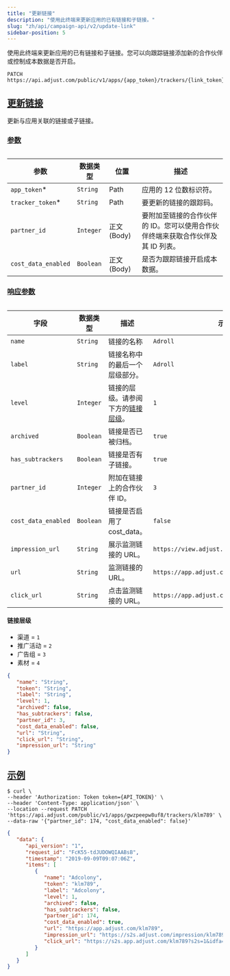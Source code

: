 ```yaml
---
title: "更新链接"
description: "使用此终端来更新应用的已有链接和子链接。"
slug: "zh/api/campaign-api/v2/update-link"
sidebar-position: 5
---
```


使用此终端来更新应用的已有链接和子链接。您可以向跟踪链接添加新的合作伙伴或控制成本数据是否开启。

<CodeBlock title="终端" highlight="{app_token}/trackers/{link_token}">

```http
PATCH https://api.adjust.com/public/v1/apps/{app_token}/trackers/{link_token}
```

</CodeBlock>

## [更新链接](update-link)

更新与应用关联的链接或子链接。

### [参数](parameters)

<Table>

| 参数                | 数据类型  | 位置          | 描述                                                                            |
| ------------------- | --------- | ------------- | ------------------------------------------------------------------------------- |
| `app_token`\*       | `String`  | Path          | 应用的 12 位数标识符。                                                          |
| `tracker_token`\*   | `String`  | Path          | 要更新的链接的跟踪码。                                                          |
| `partner_id`        | `Integer` | 正文 \(Body\) | 要附加至链接的合作伙伴的 ID。您可以使用合作伙伴终端来获取合作伙伴及其 ID 列表。 |
| `cost_data_enabled` | `Boolean` | 正文 \(Body\) | 是否为跟踪链接开启成本数据。                                                    |

</Table>

### [响应参数](response-parameters)

<Table search>

| 字段                | 数据类型  | 描述                                               | 示例                                        |
| ------------------- | --------- | -------------------------------------------------- | ------------------------------------------- |
| `name`              | `String`  | 链接的名称                                         | `Adroll`                                    |
| `label`             | `String`  | 链接名称中的最后一个层级部分。                     | `Adroll`                                    |
| `level`             | `Integer` | 链接的层级。请参阅下方的[链接层级](#link-levels)。 | `1`                                         |
| `archived`          | `Boolean` | 链接是否已被归档。                                 | `true`                                      |
| `has_subtrackers`   | `Boolean` | 链接是否有子链接。                                 | `true`                                      |
| `partner_id`        | `Integer` | 附加在链接上的合作伙伴 ID。                        | `3`                                         |
| `cost_data_enabled` | `Boolean` | 链接是否启用了 cost_data。                         | `false`                                     |
| `impression_url`    | `String`  | 展示监测链接的 URL。                               | `https://view.adjust.com/impression/abc123` |
| `url`               | `String`  | 监测链接的 URL。                                   | `https://app.adjust.com/abc123`             |
| `click_url`         | `String`  | 点击监测链接的 URL。                               | `https://app.adjust.com/abc123`             |

</Table>

#### 链接层级

-  渠道 = `1`
-  推广活动 = `2`
-  广告组 = `3`
-  素材 = `4`

<CodeBlock title="响应格式">

```json
{
   "name": "String",
   "token": "String",
   "label": "String",
   "level": 1,
   "archived": false,
   "has_subtrackers": false,
   "partner_id": 3,
   "cost_data_enabled": false,
   "url": "String",
   "click_url": "String",
   "impression_url": "String"
}
```

</CodeBlock>

## [示例](example)

<CodeBlock title="cURL" highlight="gwzpeepw8uf8, klm789">

```console
$ curl \
--header 'Authorization: Token token={API_TOKEN}' \
--header 'Content-Type: application/json' \
--location --request PATCH 'https://api.adjust.com/public/v1/apps/gwzpeepw8uf8/trackers/klm789' \
--data-raw '{"partner_id": 174, "cost_data_enabled": false}'
```

</CodeBlock>
<CodeBlock title="成功响应">

```json
{
   "data": {
      "api_version": "1",
      "request_id": "FcK55-tdJUDOWQIAABsB",
      "timestamp": "2019-09-09T09:07:06Z",
      "items": [
         {
            "name": "Adcolony",
            "token": "klm789",
            "label": "Adcolony",
            "level": 1,
            "archived": false,
            "has_subtrackers": false,
            "partner_id": 174,
            "cost_data_enabled": true,
            "url": "https://app.adjust.com/klm789",
            "impression_url": "https://s2s.adjust.com/impression/klm789?s2s=1&idfa=[IDFA]&gps_adid=[GOOGLE_AD_ID]&ip_address=  [IP_ADDRESS]&adcolony_click_id=[CLICK_ID]&android_id_upper_sha1=[SHA1_ANDROID_ID]&cost_id=[CLICK_ID]&cost_type=[BID_TYPE]&cost_amount=[BID]&cost_currency=USD",
            "click_url": "https://s2s.app.adjust.com/klm789?s2s=1&idfa=[IDFA]&gps_adid=[GOOGLE_AD_ID]&ip_address=[IP_ADDRESS]&adcolony_click_id=[CLICK_ID]&android_id_upper_sha1=[SHA1_ANDROID_ID]&cost_id=[CLICK_ID]&cost_type=[BID_TYPE]&cost_amount=[BID]&cost_currency=USD"
         }
      ]
   }
}
```

</CodeBlock>
